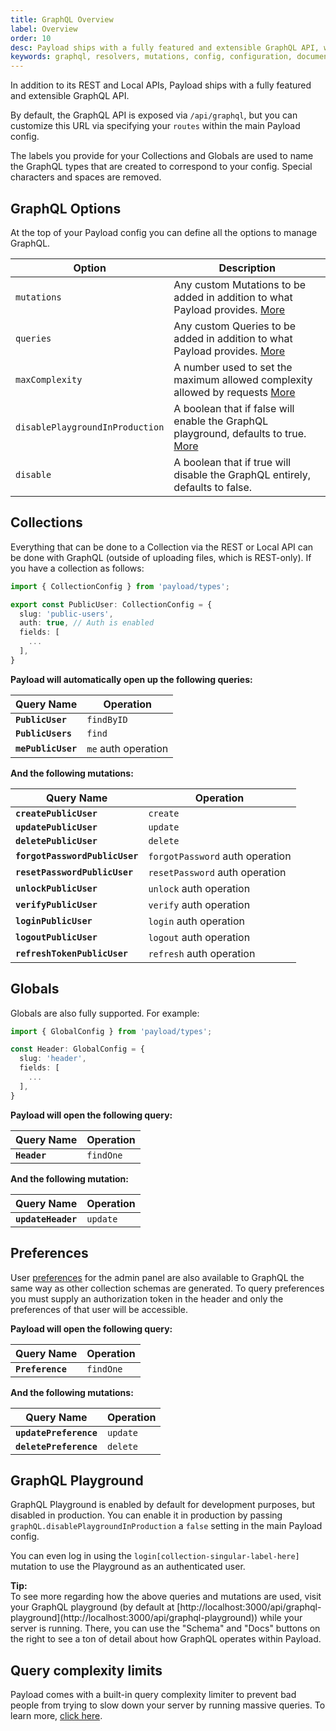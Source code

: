 ```yaml
---
title: GraphQL Overview
label: Overview
order: 10
desc: Payload ships with a fully featured and extensible GraphQL API, which can be used in addition to the REST and Local APIs to give you more flexibility.
keywords: graphql, resolvers, mutations, config, configuration, documentation, Content Management System, cms, headless, javascript, node, react, express
---
```


In addition to its REST and Local APIs, Payload ships with a fully featured and extensible GraphQL API.

By default, the GraphQL API is exposed via `/api/graphql`, but you can customize this URL via specifying your `routes` within the main Payload config.

The labels you provide for your Collections and Globals are used to name the GraphQL types that are created to correspond to your config. Special characters and spaces are removed.

## GraphQL Options

At the top of your Payload config you can define all the options to manage GraphQL.

| Option                          | Description                                                                                                                                                   |
| ------------------------------- | ------------------------------------------------------------------------------------------------------------------------------------------------------------- |
| `mutations`                     | Any custom Mutations to be added in addition to what Payload provides. [More](/docs/graphql/extending)                                                        |
| `queries`                       | Any custom Queries to be added in addition to what Payload provides. [More](/docs/graphql/extending)                                                          |
| `maxComplexity`                 | A number used to set the maximum allowed complexity allowed by requests [More](/docs/graphql/overview#query-complexity-limits)                                |
| `disablePlaygroundInProduction` | A boolean that if false will enable the GraphQL playground, defaults to true. [More](/docs/graphql/overview#graphql-playground)                               |
| `disable`                       | A boolean that if true will disable the GraphQL entirely, defaults to false.                                                                                  |

## Collections

Everything that can be done to a Collection via the REST or Local API can be done with GraphQL (outside of uploading files, which is REST-only). If you have a collection as follows:

```ts
import { CollectionConfig } from 'payload/types';

export const PublicUser: CollectionConfig = {
  slug: 'public-users',
  auth: true, // Auth is enabled
  fields: [
    ...
  ],
}
```

**Payload will automatically open up the following queries:**

| Query Name         | Operation           |
| ------------------ | ------------------- |
| **`PublicUser`**   | `findByID`          |
| **`PublicUsers`**  | `find`              |
| **`mePublicUser`** | `me` auth operation |

**And the following mutations:**

| Query Name                     | Operation                       |
| ------------------------------ | ------------------------------- |
| **`createPublicUser`**         | `create`                        |
| **`updatePublicUser`**         | `update`                        |
| **`deletePublicUser`**         | `delete`                        |
| **`forgotPasswordPublicUser`** | `forgotPassword` auth operation |
| **`resetPasswordPublicUser`**  | `resetPassword` auth operation  |
| **`unlockPublicUser`**         | `unlock` auth operation         |
| **`verifyPublicUser`**         | `verify` auth operation         |
| **`loginPublicUser`**          | `login` auth operation          |
| **`logoutPublicUser`**         | `logout` auth operation         |
| **`refreshTokenPublicUser`**   | `refresh` auth operation        |

## Globals

Globals are also fully supported. For example:

```ts
import { GlobalConfig } from 'payload/types';

const Header: GlobalConfig = {
  slug: 'header',
  fields: [
    ...
  ],
}
```

**Payload will open the following query:**

| Query Name   | Operation |
| ------------ | --------- |
| **`Header`** | `findOne` |

**And the following mutation:**

| Query Name         | Operation |
| ------------------ | --------- |
| **`updateHeader`** | `update`  |

## Preferences

User [preferences](/docs/admin/overview#preferences) for the admin panel are also available to GraphQL the same way as other collection schemas are generated. To query preferences you must supply an authorization token in the header and only the preferences of that user will be accessible.

**Payload will open the following query:**

| Query Name       | Operation |
| ---------------- | --------- |
| **`Preference`** | `findOne` |

**And the following mutations:**

| Query Name             | Operation |
| ---------------------- | --------- |
| **`updatePreference`** | `update`  |
| **`deletePreference`** | `delete`  |

## GraphQL Playground

GraphQL Playground is enabled by default for development purposes, but disabled in production. You can enable it in production by passing `graphQL.disablePlaygroundInProduction` a `false` setting in the main Payload config.

You can even log in using the `login[collection-singular-label-here]` mutation to use the Playground as an authenticated user.

<Banner type="success">
  <strong>Tip:</strong>
  <br />
  To see more regarding how the above queries and mutations are used, visit your GraphQL playground
  (by default at
  [http://localhost:3000/api/graphql-playground](http://localhost:3000/api/graphql-playground))
  while your server is running. There, you can use the "Schema" and "Docs" buttons on the right to
  see a ton of detail about how GraphQL operates within Payload.
</Banner>

## Query complexity limits

Payload comes with a built-in query complexity limiter to prevent bad people from trying to slow down your server by running massive queries. To learn more, [click here](/docs/production/preventing-abuse#limiting-graphql-complexity).

